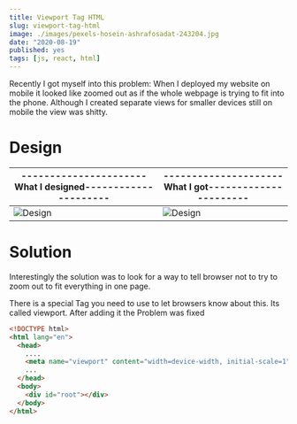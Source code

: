 ```yaml
---
title: Viewport Tag HTML
slug: viewport-tag-html
image: ./images/pexels-hosein-ashrafosadat-243204.jpg
date: "2020-08-19"
published: yes
tags: [js, react, html]
---
```



Recently I got myself into this problem: When I deployed my website on mobile it looked like zoomed out as if the whole webpage is trying to fit into the phone. Although I created separate views for smaller devices still on mobile the view was shitty.

# Design

| ----------------------What I designed--------------------- | ---------------------What I got---------------------- |
| ---------------------------------------------------------- | ----------------------------------------------------- |
| ![Design](./images/expectation.png)                        | ![Design](./images/reality.png)                       |

# Solution

Interestingly the solution was to look for a way to tell browser not to try to zoom out to fit everything in one page.

There is a special Tag you need to use to let browsers know about this. Its called viewport. After adding it the Problem was fixed

<CodeDivWrapper>

```html
<!DOCTYPE html>
<html lang="en">
  <head>
    ....
    <meta name="viewport" content="width=device-width, initial-scale=1" />
    ...
  </head>
  <body>
    <div id="root"></div>
  </body>
</html>
```

</CodeDivWrapper>
